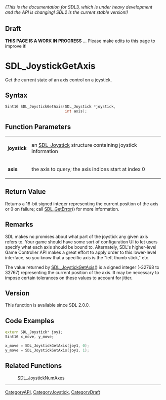 ====== (This is the documentation for SDL3, which is under heavy development and the API is changing! SDL2 is the current stable version!) ======

== Draft ==

'''THIS PAGE IS A WORK IN PROGRESS''' ... Please make edits to this page to improve it!
= SDL_JoystickGetAxis =

Get the current state of an axis control on a joystick.

== Syntax ==

<syntaxhighlight lang='c'>
Sint16 SDL_JoystickGetAxis(SDL_Joystick *joystick,
                           int axis);
</syntaxhighlight>

== Function Parameters ==

{|
|'''joystick'''
|an [[SDL_Joystick]] structure containing joystick information
|-
|'''axis'''
|the axis to query; the axis indices start at index 0
|}

== Return Value ==

Returns a 16-bit signed integer representing the current position of the
axis or 0 on failure; call [[SDL_GetError]]() for more information.

== Remarks ==

SDL makes no promises about what part of the joystick any given axis refers
to. Your game should have some sort of configuration UI to let users
specify what each axis should be bound to. Alternately, SDL's higher-level
Game Controller API makes a great effort to apply order to this lower-level
interface, so you know that a specific axis is the "left thumb stick," etc.

The value returned by [[SDL_JoystickGetAxis]]() is a signed integer (-32768
to 32767) representing the current position of the axis. It may be
necessary to impose certain tolerances on these values to account for
jitter.

== Version ==

This function is available since SDL 2.0.0.

== Code Examples ==

<syntaxhighlight lang='c++'>
extern SDL_Joystick* joy1;
Sint16 x_move, y_move;

x_move = SDL_JoystickGetAxis(joy1, 0);
y_move = SDL_JoystickGetAxis(joy1, 1);
</syntaxhighlight>

== Related Functions ==

:[[SDL_JoystickNumAxes]]

----
[[CategoryAPI]], [[CategoryJoystick]], [[CategoryDraft]]


